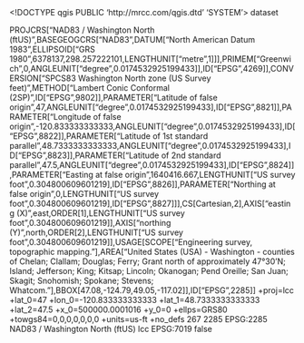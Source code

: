 <!DOCTYPE qgis PUBLIC 'http://mrcc.com/qgis.dtd' 'SYSTEM'>
<qgis version="3.36.1-Maidenhead">
  <identifier></identifier>
  <parentidentifier></parentidentifier>
  <language></language>
  <type>dataset</type>
  <title></title>
  <abstract></abstract>
  <links/>
  <dates/>
  <fees></fees>
  <encoding></encoding>
  <crs>
    <spatialrefsys nativeFormat="Wkt">
      <wkt>PROJCRS["NAD83 / Washington North (ftUS)",BASEGEOGCRS["NAD83",DATUM["North American Datum 1983",ELLIPSOID["GRS 1980",6378137,298.257222101,LENGTHUNIT["metre",1]]],PRIMEM["Greenwich",0,ANGLEUNIT["degree",0.0174532925199433]],ID["EPSG",4269]],CONVERSION["SPCS83 Washington North zone (US Survey feet)",METHOD["Lambert Conic Conformal (2SP)",ID["EPSG",9802]],PARAMETER["Latitude of false origin",47,ANGLEUNIT["degree",0.0174532925199433],ID["EPSG",8821]],PARAMETER["Longitude of false origin",-120.833333333333,ANGLEUNIT["degree",0.0174532925199433],ID["EPSG",8822]],PARAMETER["Latitude of 1st standard parallel",48.7333333333333,ANGLEUNIT["degree",0.0174532925199433],ID["EPSG",8823]],PARAMETER["Latitude of 2nd standard parallel",47.5,ANGLEUNIT["degree",0.0174532925199433],ID["EPSG",8824]],PARAMETER["Easting at false origin",1640416.667,LENGTHUNIT["US survey foot",0.304800609601219],ID["EPSG",8826]],PARAMETER["Northing at false origin",0,LENGTHUNIT["US survey foot",0.304800609601219],ID["EPSG",8827]]],CS[Cartesian,2],AXIS["easting (X)",east,ORDER[1],LENGTHUNIT["US survey foot",0.304800609601219]],AXIS["northing (Y)",north,ORDER[2],LENGTHUNIT["US survey foot",0.304800609601219]],USAGE[SCOPE["Engineering survey, topographic mapping."],AREA["United States (USA) - Washington - counties of Chelan; Clallam; Douglas; Ferry; Grant north of approximately 47°30'N; Island; Jefferson; King; Kitsap; Lincoln; Okanogan; Pend Oreille; San Juan; Skagit; Snohomish; Spokane; Stevens; Whatcom."],BBOX[47.08,-124.79,49.05,-117.02]],ID["EPSG",2285]]</wkt>
      <proj4>+proj=lcc +lat_0=47 +lon_0=-120.833333333333 +lat_1=48.7333333333333 +lat_2=47.5 +x_0=500000.0001016 +y_0=0 +ellps=GRS80 +towgs84=0,0,0,0,0,0,0 +units=us-ft +no_defs</proj4>
      <srsid>267</srsid>
      <srid>2285</srid>
      <authid>EPSG:2285</authid>
      <description>NAD83 / Washington North (ftUS)</description>
      <projectionacronym>lcc</projectionacronym>
      <ellipsoidacronym>EPSG:7019</ellipsoidacronym>
      <geographicflag>false</geographicflag>
    </spatialrefsys>
  </crs>
  <extent/>
</qgis>
